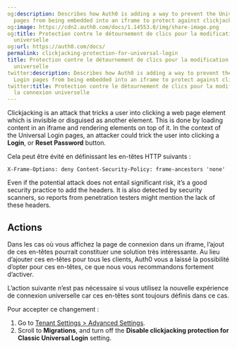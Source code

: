 ```yaml
---
og:description: Describes how Auth0 is adding a way to prevent the Universal Login
  pages from being embedded into an iframe to protect against clickjacking attacks.
og:image: https://cdn2.auth0.com/docs/1.14553.0/img/share-image.png
og:title: Protection contre le détournement de clics pour la modification de la connexion
  universelle
og:url: https://auth0.com/docs/
permalink: clickjacking-protection-for-universal-login
title: Protection contre le détournement de clics pour la modification de la connexion
  universelle
twitter:description: Describes how Auth0 is adding a way to prevent the Universal
  Login pages from being embedded into an iframe to protect against clickjacking attacks.
twitter:title: Protection contre le détournement de clics pour la modification de
  la connexion universelle
---
```


Clickjacking is an attack that tricks a user into clicking a web page element which is invisible or disguised as another element. This is done by loading content in an iframe and rendering elements on top of it. In the context of the <Tooltip tip="Universal Login: Your application redirects to Universal Login, hosted on Auth0's Authorization Server, to verify a user's identity." cta="View Glossary" href="/docs/glossary?term=Universal+Login">Universal Login</Tooltip> pages, an attacker could trick the user into clicking a **Login**, or **Reset Password** button.

Cela peut être évité en définissant les en-têtes HTTP suivants :

`X-Frame-Options: deny
Content-Security-Policy: frame-ancestors 'none'`

Even if the potential attack does not entail significant risk, it’s a good security practice to add the headers. It is also detected by security scanners, so reports from penetration testers might mention the lack of these headers.

## Actions

Dans les cas où vous affichez la page de connexion dans un iframe, l’ajout de ces en-têtes pourrait constituer une solution très intéressante. Au lieu d’ajouter ces en-têtes pour tous les clients, Auth0 vous a laissé la possibilité d’opter pour ces en-têtes, ce que nous vous recommandons fortement d’activer.

L’action suivante n’est pas nécessaire si vous utilisez la nouvelle expérience de connexion universelle car ces en-têtes sont toujours définis dans ce cas.

Pour accepter ce changement :

1. Go to [Tenant Settings > Advanced Settings](https://manage.auth0.com/#/tenant/advanced).
2. Scroll to **Migrations**, and turn off the **Disable clickjacking protection for Classic Universal Login** setting.